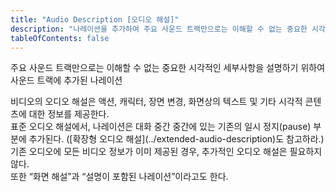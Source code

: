 ```yaml
---
title: "Audio Description [오디오 해설]"
description: "나레이션을 추가하여 주요 사운드 트랙만으로는 이해할 수 없는 중요한 시각적 세부사항을 설명함"
tableOfContents: false
---
```


주요 사운드 트랙만으로는 이해할 수 없는 중요한 시각적인 세부사항을 설명하기 위하여 사운드 트랙에 추가된 나레이션

<Aside title="참고 1">
비디오의 오디오 해설은 액션, 캐릭터, 장면 변경, 화면상의 텍스트 및 기타 시각적 콘텐츠에 대한 정보를 제공한다.
</Aside>

<Aside title="참고 2">
표준 오디오 해설에서, 나레이션은 대화 중간 중간에 있는 기존의 일시 정지(<span lang="en">pause</span>) 부분에 추가된다. ([확장형 오디오 해설](../extended-audio-description)도 참고하라.)
</Aside>

<Aside title="참고 3">
기존 오디오에 모든 비디오 정보가 이미 제공된 경우, 추가적인 오디오 해설은 필요하지 않다.
</Aside>

<Aside title="참고 4">
또한 “화면 해설”과 “설명이 포함된 나레이션”이라고도 한다.
</Aside>
